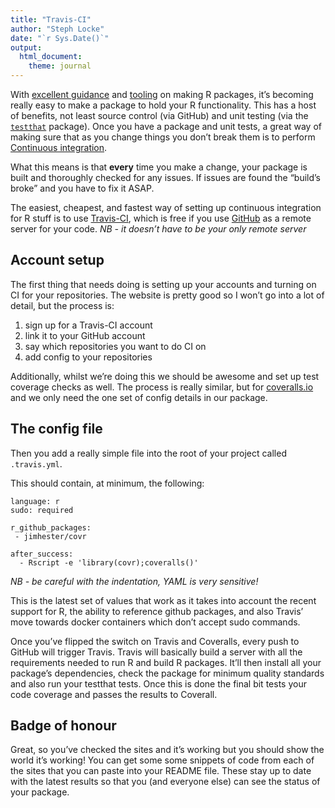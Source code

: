 ```yaml
---
title: "Travis-CI"
author: "Steph Locke"
date: "`r Sys.Date()`"
output:
  html_document:
    theme: journal
---
```


With [excellent guidance](http://r-pkgs.had.co.nz/) and [tooling](http://cran.r-project.org/web/packages/devtools/) on making R packages, it's becoming really easy to make a package to hold your R functionality. This has a host of benefits, not least source control (via GitHub) and unit testing (via the [`testthat`](http://cran.r-project.org/web/packages/testthat/) package). Once you have a package and unit tests, a great way of making sure that as you change things you don't break them is to perform [Continuous integration](http://www.thoughtworks.com/continuous-integration).

What this means is that **every** time you make a change, your package is built and thoroughly checked for any issues. If issues are found the "build's broke" and you have to fix it ASAP.

The easiest, cheapest, and fastest way of setting up continuous integration for R stuff is to use [Travis-CI](https://travis-ci.com/), which is free if you use [GitHub](http://github.com) as a remote server for your code.
*NB - it doesn't have to be your only remote server*

## Account setup
The first thing that needs doing is setting up your accounts and turning on CI for your repositories. The website is pretty good so I won't go into a lot of detail, but the process is:

 1. sign up for a Travis-CI account
 2. link it to your GitHub account
 3. say which repositories you want to do CI on
 4. add config to your repositories

Additionally, whilst we're doing this we should be awesome and set up test coverage checks as well. The process is really similar, but for [coveralls.io](https://coveralls.io/) and we only need the one set of config details in our package.

## The config file
Then you add a really simple file into the root of your project called `.travis.yml`. 

This should contain, at minimum, the following:
```
language: r
sudo: required

r_github_packages:
 - jimhester/covr

after_success:
  - Rscript -e 'library(covr);coveralls()'
```
*NB - be careful with the indentation, YAML is very sensitive!*

This is the latest set of values that work as it takes into account the recent support for R, the ability to reference github packages, and also Travis' move towards docker containers which don't accept sudo commands.

Once you've flipped the switch on Travis and Coveralls, every push to GitHub will trigger Travis. Travis will basically build a server with all the requirements needed to run R and build R packages. It'll then install all your package's dependencies, check the package for minimum quality standards and also run your testthat tests. Once this is done the final bit tests your code coverage and passes the results to Coverall.

## Badge of honour
Great, so you've checked the sites and it's working but you should show the world it's working! You can get some some snippets of code from each of the sites that you can paste into your README file. These stay up to date with the latest results so that you (and everyone else) can see the status of your package.
